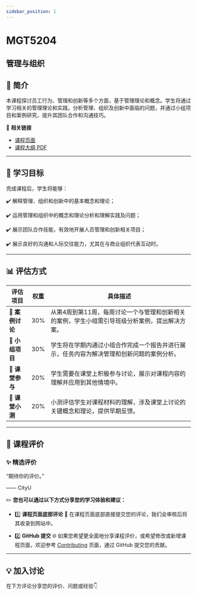 ```yaml
---
sidebar_position: 1
---
```


# MGT5204
## 管理与组织

## **📘 简介**
本课程探讨员工行为、管理和创新等多个方面，基于管理理论和概念。学生将通过学习相关的管理理论和实践，分析管理、组织及创新中面临的问题，并通过小组项目和案例研究，提升其团队合作和沟通技巧。

🔗 **相关链接**
- [课程页面](https://www.cityu.edu.hk/catalogue/pg/202425/course/MGT5204.htm)
- [课程大纲 PDF](https://www.cityu.edu.hk/catalogue/pg/202425/course/MGT5204.pdf)

---

## **🎯 学习目标**

完成课程后，学生将能够：

✔️ 解释管理、组织和创新中的基本概念和理论；

✔️ 运用管理和组织中的概念和理论分析和理解实践及问题；

✔️ 展示团队合作技能，有效地开展人员管理和创新相关项目；

✔️ 展示良好的沟通和人际交往能力，尤其在与商业组织代表互动时。

---

## **📊 评估方式**

| **评估项目**          | **权重** | **具体描述**                                                                                       |
|----------------------|---------|---------------------------------------------------------------------------------------------------|
| **📄 案例讨论**       | 30%     | 从第4周到第11周，每周讨论一个与管理和创新相关的案例，学生小组需引导班级分析案例，提出解决方案。 |
| **📄 小组项目**       | 30%     | 学生将在学期内通过小组合作完成一个报告并进行展示，任务内容为解决管理和创新问题的案例分析。       |
| **📄 课堂参与**       | 20%     | 学生需要在课堂上积极参与讨论，展示对课程内容的理解并应用到其他情境中。                          |
| **📄 课堂小测**       | 20%     | 小测评估学生对课程材料的理解，涉及课堂上讨论的关键概念和理论，提供早期反馈。                    |

---

## **💬 课程评价**

### ✨ **精选评价**
<div className={commentStyles.commentBox}>
    <p className={commentStyles.commentText}>
        “期待你的评价。”
    </p>
    <p className={commentStyles.commentAuthor}>—— CityU</p>
</div>

✏️ **您也可以通过以下方式分享您的学习体验和建议：**

- 1️⃣ **课程页面底部评论**
💬 在课程页面底部直接提交您的评论，我们会审核后将其收录到网站中。

- 2️⃣ **GitHub 提交**
🌐 如果您希望更全面地分享课程评价，或希望修改或新增课程页面，欢迎参考 [Contributing](https://penjc.github.io/cityU-navigator/contributing) 页面，通过 GitHub 提交您的贡献。


---

## **💡 加入讨论**

在下方评论分享您的评价、问题或经验👇
<Utterances />